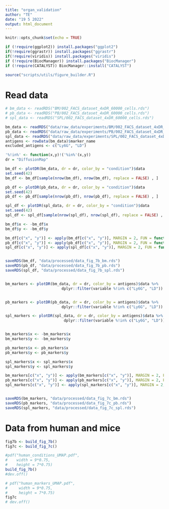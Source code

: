 ```yaml
---
title: "organ_validation"
author: "TE"
date: "19 5 2022"
output: html_document
---
```


```r
knitr::opts_chunk$set(echo = TRUE)
```

```r
if (!require(ggplot2)) install.packages("ggplot2")
if(!require(ggrastr)) install.packages("ggrastr")
if(!require(viridis)) install.packages("viridis")
if (!require(BiocManager)) install.packages("BiocManager")
if (!require(CATALYST)) BiocManager::install("CATALYST")

source("scripts/utils/figure_builder.R")
```

# Read data

```r

# bm_data <- readRDS("BM/002_FACS_dataset_4xDR_60000_cells.rds")
# pb_data <- readRDS("PB/002_FACS_dataset_4xDR_60000_cells.rds")
# spl_data <- readRDS("SPL/002_FACS_dataset_4xDR_60000_cells.rds")

bm_data <- readRDS("data/raw_data/experiments/BM/002_FACS_dataset_4xDR_60000_cells.rds")
pb_data <- readRDS("data/raw_data/experiments/PB/002_FACS_dataset_4xDR_60000_cells.rds")
spl_data <- readRDS("data/raw_data/experiments/SPL/002_FACS_dataset_4xDR_60000_cells.rds")
antigens <- rowData(bm_data)$marker_name
excluded_antigens <- c("Ly6G", "LD")

```


```r


'%!in%' <- function(x,y)!('%in%'(x,y))
dr = "DiffusionMap"

bm_df <- plotDR(bm_data, dr = dr, color_by = "condition")$data
set.seed(42)
bm_df <- bm_df[sample(nrow(bm_df), nrow(bm_df), replace = FALSE) , ]

pb_df <- plotDR(pb_data, dr = dr, color_by = "condition")$data
set.seed(42)
pb_df <- pb_df[sample(nrow(pb_df), nrow(pb_df), replace = FALSE) , ]

spl_df <- plotDR(spl_data, dr = dr, color_by = "condition")$data
set.seed(42)
spl_df <- spl_df[sample(nrow(spl_df), nrow(spl_df), replace = FALSE) , ]

bm_df$x <- -bm_df$x
bm_df$y <- -bm_df$y

bm_df[c("x", "y")] <- apply(bm_df[c("x", "y")], MARGIN = 2, FUN = function(x)(x-min(x))/diff(range(x)))
pb_df[c("x", "y")] <- apply(pb_df[c("x", "y")], MARGIN = 2, FUN = function(x)(x-min(x))/diff(range(x)))
spl_df[c("x", "y")] <- apply(spl_df[c("x", "y")], MARGIN = 2, FUN = function(x)(x-min(x))/diff(range(x)))


saveRDS(bm_df, "data/processed/data_fig_7b_bm.rds")
saveRDS(pb_df, "data/processed/data_fig_7b_pb.rds")
saveRDS(spl_df, "data/processed/data_fig_7b_spl.rds")


bm_markers <- plotDR(bm_data, dr = dr, color_by = antigens)$data %>%
                         dplyr::filter(variable %!in% c("Ly6G", "LD"))


pb_markers <- plotDR(pb_data, dr = dr, color_by = antigens)$data %>%
                         dplyr::filter(variable %!in% c("Ly6G", "LD"))

spl_markers <- plotDR(spl_data, dr = dr, color_by = antigens)$data %>%
                          dplyr::filter(variable %!in% c("Ly6G", "LD"))


bm_markers$x <- -bm_markers$x
bm_markers$y <- -bm_markers$y

pb_markers$x <- pb_markers$x
pb_markers$y <- pb_markers$y

spl_markers$x <- spl_markers$x
spl_markers$y <- spl_markers$y

bm_markers[c("x", "y")] <- apply(bm_markers[c("x", "y")], MARGIN = 2, FUN = function(x)(x-min(x))/diff(range(x)))
pb_markers[c("x", "y")] <- apply(pb_markers[c("x", "y")], MARGIN = 2, FUN = function(x)(x-min(x))/diff(range(x)))
spl_markers[c("x", "y")] <- apply(spl_markers[c("x", "y")], MARGIN = 2, FUN = function(x)(x-min(x))/diff(range(x)))


saveRDS(bm_markers, "data/processed/data_fig_7c_bm.rds")
saveRDS(pb_markers, "data/processed/data_fig_7c_pb.rds")
saveRDS(spl_markers, "data/processed/data_fig_7c_spl.rds")

```
# Data from human and mice


```r

fig7b <- build_fig_7b()
fig7c <- build_fig_7c()
```

```r
#pdf("human_conditions_UMAP.pdf",
#    width = 9*0.75,
#    height = 7*0.75)
build_fig_7b()
#dev.off()
```

```r
# pdf("human_markers_UMAP.pdf",
#     width = 9*0.75,
#     height = 7*0.75)
fig7c
# dev.off()
```
